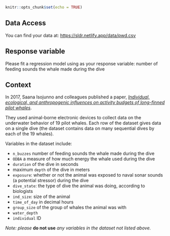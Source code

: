

```r
knitr::opts_chunk$set(echo = TRUE)
```

## Data Access

You can find your data at: <https://sldr.netlify.app/data/pwd.csv>

## Response variable

Please fit a regression model using as your response variable: number of feeding sounds the whale made during the dive 

## Context

In 2017, Saana Isojunno and colleagues published a paper, [*Individual, ecological, and anthropogenic influences on activity budgets of long-finned pilot whales*](https://esajournals.onlinelibrary.wiley.com/doi/10.1002/ecs2.2044). 

They used animal-borne electronic devices to collect data on the underwater behavior of 19 pilot whales. Each row of the dataset gives data on a single dive (the dataset contains data on many sequential dives by each of the 19 whales).

Variables in the dataset include:

- `n_buzzes` number of feeding sounds the whale made during the dive
- `ODBA` a measure of how much energy the whale used during the dive
- `duration` of the dive in seconds
- maximum `depth` of the dive in meters
- `exposure`: whether or not the animal was exposed to naval sonar sounds (a potential stressor) during the dive
<!-- - `sound_level` of the naval sonar sounds, if any (`sound_level` is 0 if there were none) -->
- `dive_state`: the type of dive the animal was doing, according to biologists
- `ind_size`: size of the animal
- `time_of_day` in decimal hours
- `group_size` of the group of whales the animal was with
- `water_depth` 
- `individual` ID

*Note: please* **do not use** *any variables in the dataset not listed above.*

